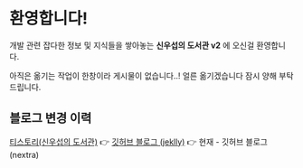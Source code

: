 # 환영합니다!

개발 관련 잡다한 정보 및 지식들을 쌓아놓는 **신우섭의 도서관 v2** 에 오신걸 환영합니다.

아직은 옮기는 작업이 한창이라 게시물이 없습니다..! 얼른 옮기겠습니다 잠시 양해 부탁드립니다.

## 블로그 변경 이력

[티스토리(신우섭의 도서관)](https://shinwusub.tistory.com) 👉 [깃허브 블로그 (jeklly)](https://mainmethod0126.github.io/old-tech-blog) 👉 현재 - 깃허브 블로그 (nextra)
